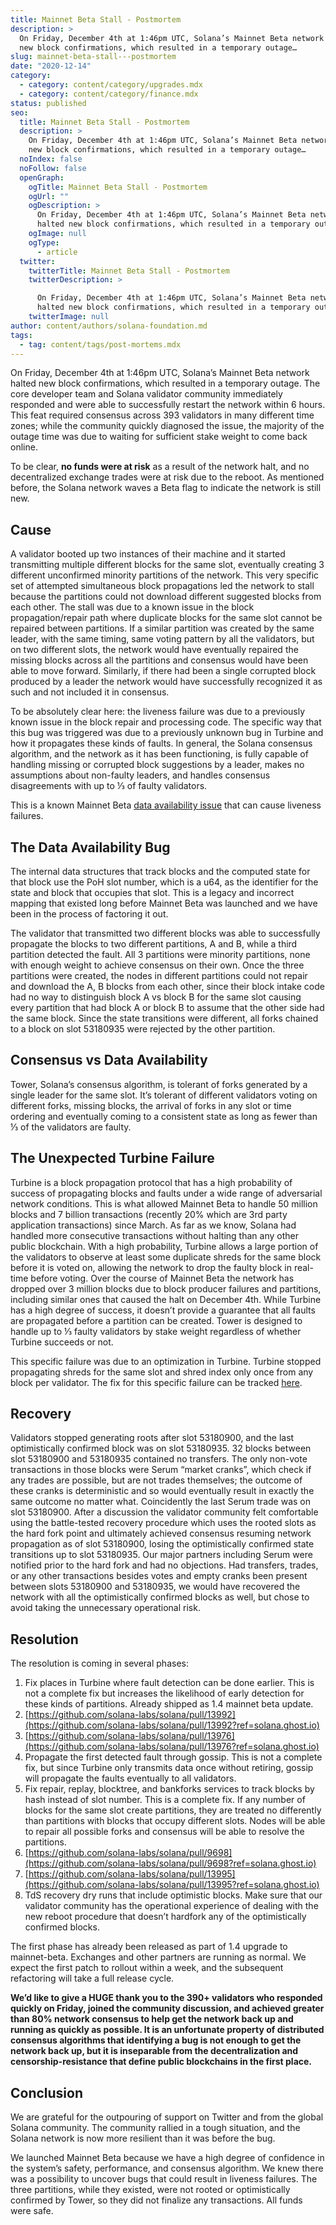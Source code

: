 ```yaml
---
title: Mainnet Beta Stall - Postmortem
description: >
  On Friday, December 4th at 1:46pm UTC, Solana’s Mainnet Beta network halted
  new block confirmations, which resulted in a temporary outage…
slug: mainnet-beta-stall---postmortem
date: "2020-12-14"
category:
  - category: content/category/upgrades.mdx
  - category: content/category/finance.mdx
status: published
seo:
  title: Mainnet Beta Stall - Postmortem
  description: >
    On Friday, December 4th at 1:46pm UTC, Solana’s Mainnet Beta network halted
    new block confirmations, which resulted in a temporary outage…
  noIndex: false
  noFollow: false
  openGraph:
    ogTitle: Mainnet Beta Stall - Postmortem
    ogUrl: ""
    ogDescription: >
      On Friday, December 4th at 1:46pm UTC, Solana’s Mainnet Beta network
      halted new block confirmations, which resulted in a temporary outage…
    ogImage: null
    ogType:
      - article
  twitter:
    twitterTitle: Mainnet Beta Stall - Postmortem
    twitterDescription: >

      On Friday, December 4th at 1:46pm UTC, Solana’s Mainnet Beta network
      halted new block confirmations, which resulted in a temporary outage…
    twitterImage: null
author: content/authors/solana-foundation.md
tags:
  - tag: content/tags/post-mortems.mdx
---
```


On Friday, December 4th at 1:46pm UTC, Solana’s Mainnet Beta network halted new block confirmations, which resulted in a temporary outage. The core developer team and Solana validator community immediately responded and were able to successfully restart the network within 6 hours. This feat required consensus across 393 validators in many different time zones; while the community quickly diagnosed the issue, the majority of the outage time was due to waiting for sufficient stake weight to come back online.

To be clear, **no funds were at risk** as a result of the network halt, and no decentralized exchange trades were at risk due to the reboot. As mentioned before, the Solana network waves a Beta flag to indicate the network is still new.

## **Cause**

A validator booted up two instances of their machine and it started transmitting multiple different blocks for the same slot, eventually creating 3 different unconfirmed minority partitions of the network. This very specific set of attempted simultaneous block propagations led the network to stall because the partitions could not download different suggested blocks from each other. The stall was due to a known issue in the block propagation/repair path where duplicate blocks for the same slot cannot be repaired between partitions. If a similar partition was created by the same leader, with the same timing, same voting pattern by all the validators, but on two different slots, the network would have eventually repaired the missing blocks across all the partitions and consensus would have been able to move forward. Similarly, if there had been a single corrupted block produced by a leader the network would have successfully recognized it as such and not included it in consensus.

To be absolutely clear here: the liveness failure was due to a previously known issue in the block repair and processing code. The specific way that this bug was triggered was due to a previously unknown bug in Turbine and how it propagates these kinds of faults. In general, the Solana consensus algorithm, and the network as it has been functioning, is fully capable of handling missing or corrupted block suggestions by a leader, makes no assumptions about non-faulty leaders, and handles consensus disagreements with up to ⅓ of faulty validators.

This is a known Mainnet Beta [data availability issue](https://github.com/solana-labs/solana/issues/11713?ref=solana.ghost.io) that can cause liveness failures.

## **The Data Availability Bug**

The internal data structures that track blocks and the computed state for that block use the PoH slot number, which is a u64, as the identifier for the state and block that occupies that slot. This is a legacy and incorrect mapping that existed long before Mainnet Beta was launched and we have been in the process of factoring it out.

The validator that transmitted two different blocks was able to successfully propagate the blocks to two different partitions, A and B, while a third partition detected the fault. All 3 partitions were minority partitions, none with enough weight to achieve consensus on their own. Once the three partitions were created, the nodes in different partitions could not repair and download the A, B blocks from each other, since their block intake code had no way to distinguish block A vs block B for the same slot causing every partition that had block A or block B to assume that the other side had the same block. Since the state transitions were different, all forks chained to a block on slot 53180935 were rejected by the other partition.

## **Consensus vs Data Availability**

Tower, Solana’s consensus algorithm, is tolerant of forks generated by a single leader for the same slot. It’s tolerant of different validators voting on different forks, missing blocks, the arrival of forks in any slot or time ordering and eventually coming to a consistent state as long as fewer than ⅓ of the validators are faulty.

## **The Unexpected Turbine Failure**

Turbine is a block propagation protocol that has a high probability of success of propagating blocks and faults under a wide range of adversarial network conditions. This is what allowed Mainnet Beta to handle 50 million blocks and 7 billion transactions (recently 20% which are 3rd party application transactions) since March. As far as we know, Solana had handled more consecutive transactions without halting than any other public blockchain. With a high probability, Turbine allows a large portion of the validators to observe at least some duplicate shreds for the same block before it is voted on, allowing the network to drop the faulty block in real-time before voting. Over the course of Mainnet Beta the network has dropped over 3 million blocks due to block producer failures and partitions, including similar ones that caused the halt on December 4th. While Turbine has a high degree of success, it doesn’t provide a guarantee that all faults are propagated before a partition can be created. Tower is designed to handle up to ⅓ faulty validators by stake weight regardless of whether Turbine succeeds or not.

This specific failure was due to an optimization in Turbine. Turbine stopped propagating shreds for the same slot and shred index only once from any block per validator. The fix for this specific failure can be tracked [here](https://github.com/solana-labs/solana/pull/13976?ref=solana.ghost.io).

## **Recovery**

Validators stopped generating roots after slot 53180900, and the last optimistically confirmed block was on slot 53180935. 32 blocks between slot 53180900 and 53180935 contained no transfers. The only non-vote transactions in those blocks were Serum “market cranks”, which check if any trades are possible, but are not trades themselves; the outcome of these cranks is deterministic and so would eventually result in exactly the same outcome no matter what. Coincidently the last Serum trade was on slot 53180900. After a discussion the validator community felt comfortable using the battle-tested recovery procedure which uses the rooted slots as the hard fork point and ultimately achieved consensus resuming network propagation as of slot 53180900, losing the optimistically confirmed state transitions up to slot 53180935. Our major partners including Serum were notified prior to the hard fork and had no objections. Had transfers, trades, or any other transactions besides votes and empty cranks been present between slots 53180900 and 53180935, we would have recovered the network with all the optimistically confirmed blocks as well, but chose to avoid taking the unnecessary operational risk.

## **Resolution**

The resolution is coming in several phases:

1.  Fix places in Turbine where fault detection can be done earlier. This is not a complete fix but increases the likelihood of early detection for these kinds of partitions. Already shipped as 1.4 mainnet beta update.
2.  [https://github.com/solana-labs/solana/pull/13992](https://github.com/solana-labs/solana/pull/13992?ref=solana.ghost.io)
3.  [https://github.com/solana-labs/solana/pull/13976](https://github.com/solana-labs/solana/pull/13976?ref=solana.ghost.io)
4.  Propagate the first detected fault through gossip. This is not a complete fix, but since Turbine only transmits data once without retiring, gossip will propagate the faults eventually to all validators.
5.  Fix repair, replay, blocktree, and bankforks services to track blocks by hash instead of slot number. This is a complete fix. If any number of blocks for the same slot create partitions, they are treated no differently than partitions with blocks that occupy different slots. Nodes will be able to repair all possible forks and consensus will be able to resolve the partitions.
6.  [https://github.com/solana-labs/solana/pull/9698](https://github.com/solana-labs/solana/pull/9698?ref=solana.ghost.io)
7.  [https://github.com/solana-labs/solana/pull/13995](https://github.com/solana-labs/solana/pull/13995?ref=solana.ghost.io)
8.  TdS recovery dry runs that include optimistic blocks. Make sure that our validator community has the operational experience of dealing with the new reboot procedure that doesn’t hardfork any of the optimistically confirmed blocks.

The first phase has already been released as part of 1.4 upgrade to mainnet-beta. Exchanges and other partners are running as normal. We expect the first patch to rollout within a week, and the subsequent refactoring will take a full release cycle.

**We’d like to give a HUGE thank you to the 390+ validators who responded quickly on Friday, joined the community discussion, and achieved greater than 80% network consensus to help get the network back up and running as quickly as possible. It is an unfortunate property of distributed consensus algorithms that identifying a bug is not enough to get the network back up, but it is inseparable from the decentralization and censorship-resistance that define public blockchains in the first place.**

## **Conclusion**

We are grateful for the outpouring of support on Twitter and from the global Solana community. The community rallied in a tough situation, and the Solana network is now more resilient than it was before the bug.

We launched Mainnet Beta because we have a high degree of confidence in the system’s safety, performance, and consensus algorithm. We knew there was a possibility to uncover bugs that could result in liveness failures. The three partitions, while they existed, were not rooted or optimistically confirmed by Tower, so they did not finalize any transactions. All funds were safe.
